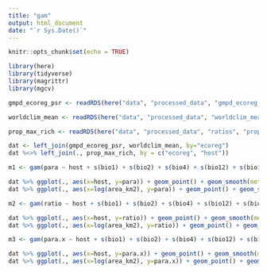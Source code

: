 ```yaml
---
title: "gam"
output: html_document
date: "`r Sys.Date()`"
---
```


```r
knitr::opts_chunk$set(echo = TRUE)
```

```r
library(here)
library(tidyverse)
library(magrittr)
library(mgcv)
```

```r
gmpd_ecoreg_psr <- readRDS(here("data", "processed_data", "gmpd_ecoreg_psr.rds"))

worldclim_mean <- readRDS(here("data", "processed_data", "worldclim_mean.rds"))

prop_max_rich <- readRDS(here("data", "processed_data", "ratios", "prop_max_rich_ecoreg.rds"))
```


```r
dat <- left_join(gmpd_ecoreg_psr, worldclim_mean, by="ecoreg")
dat %<>% left_join(., prop_max_rich, by = c("ecoreg", "host"))
```

```r
m1 <- gam(para ~ host + s(bio1) + s(bio2) + s(bio4) + s(bio12) + s(bio15) + area_km2, data = dat)

dat %>% ggplot(., aes(x=host, y=para)) + geom_point() + geom_smooth(method = "lm")
dat %>% ggplot(., aes(x=log(area_km2), y=para)) + geom_point() + geom_smooth(method = "lm")
```

```r
m2 <- gam(ratio ~ host + s(bio1) + s(bio2) + s(bio4) + s(bio12) + s(bio15) + area_km2, data = dat)

dat %>% ggplot(., aes(x=host, y=ratio)) + geom_point() + geom_smooth(method = "lm")
dat %>% ggplot(., aes(x=log(area_km2), y=ratio)) + geom_point() + geom_smooth(method = "lm")
```



```r
m3 <- gam(para.x ~ host + s(bio1) + s(bio2) + s(bio4) + s(bio12) + s(bio15) + area_km2, data = dat)

dat %>% ggplot(., aes(x=host, y=para.x)) + geom_point() + geom_smooth(method = "lm")
dat %>% ggplot(., aes(x=log(area_km2), y=para.x)) + geom_point() + geom_smooth(method = "lm")

```







